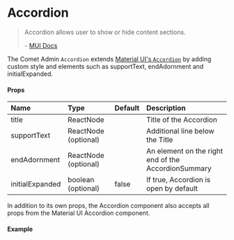 

<Meta title="Docs/Components/Accordion" />

# Accordion

> Accordion allows user to show or hide content sections.
>
> \- [MUI Docs](https://mui.com/material-ui/react-accordion/)

The Comet Admin `Accordion` extends [Material UI's `Accordion`](https://mui.com/material-ui/react-accordion) by adding custom style and elements such as supportText, endAdornment and initialExpanded.

#### Props

| Name              | Type   | Default   | Description                                                                      |
| :---------------- | :----- | :----- | :------------------------------------------------------------------------------- |
| title          | ReactNode |  | Title of the Accordion |
| supportText          | ReactNode (optional) |  | Additional line below the Title |
| endAdornment          | ReactNode (optional) |  | An element on the right end of the AccordionSummary |
| initialExpanded          | boolean (optional) | false | If true, Accordion is open by default |

In addition to its own props, the Accordion component also accepts all props from the Material UI Accordion component.

#### Example

<Canvas>
    <Story id="stories-components-accordion--basicaccordion" />
</Canvas>
